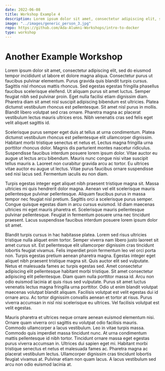 ```yaml
---
date: 2022-06-08
title: Workshop Example 4
description: Lorem ipsum dolor sit amet, consectetur adipiscing elit, sed do eiusmod tempor incididunt ut labore et dolore magna aliqua. Amet purus gravida quis blandit turpis cursus in hac habitasse.
image: "../images/generic_person_3.jpg"
repo: https://github.com/Ada-Alumni-Workshops/intro-to-docker
type: workshop
---
```


# Another Example Workshop

Lorem ipsum dolor sit amet, consectetur adipiscing elit, sed do eiusmod tempor incididunt ut labore et dolore magna aliqua. Consectetur purus ut faucibus pulvinar elementum. Purus gravida quis blandit turpis cursus. Sagittis nisl rhoncus mattis rhoncus. Sed egestas egestas fringilla phasellus faucibus scelerisque eleifend. Ut aliquam purus sit amet luctus. Semper feugiat nibh sed pulvinar proin. Eget nulla facilisi etiam dignissim diam. Pharetra diam sit amet nisl suscipit adipiscing bibendum est ultricies. Platea dictumst vestibulum rhoncus est pellentesque. Sit amet nisl purus in mollis. Blandit libero volutpat sed cras ornare. Pharetra magna ac placerat vestibulum lectus mauris ultrices eros. Nibh venenatis cras sed felis eget velit aliquet sagittis id.

Scelerisque purus semper eget duis at tellus at urna condimentum. Platea dictumst vestibulum rhoncus est pellentesque elit ullamcorper dignissim. Habitant morbi tristique senectus et netus et. Lectus magna fringilla urna porttitor rhoncus dolor. Magnis dis parturient montes nascetur ridiculus. Suspendisse faucibus interdum posuere lorem ipsum dolor. Vitae auctor eu augue ut lectus arcu bibendum. Mauris nunc congue nisi vitae suscipit tellus mauris a. Laoreet non curabitur gravida arcu ac tortor. Eu ultrices vitae auctor eu augue ut lectus. Vitae purus faucibus ornare suspendisse sed nisi lacus sed. Fermentum iaculis eu non diam.

Turpis egestas integer eget aliquet nibh praesent tristique magna sit. Massa ultricies mi quis hendrerit dolor magna. Aenean vel elit scelerisque mauris pellentesque pulvinar pellentesque. Aliquam faucibus purus in massa tempor nec feugiat nisl pretium. Sagittis orci a scelerisque purus semper. Congue quisque egestas diam in arcu cursus euismod. Id diam maecenas ultricies mi eget mauris pharetra et. Scelerisque mauris pellentesque pulvinar pellentesque. Feugiat in fermentum posuere urna nec tincidunt praesent. Lacus suspendisse faucibus interdum posuere lorem ipsum dolor sit amet.

Blandit turpis cursus in hac habitasse platea. Lorem sed risus ultricies tristique nulla aliquet enim tortor. Semper viverra nam libero justo laoreet sit amet cursus sit. Est pellentesque elit ullamcorper dignissim cras tincidunt lobortis feugiat vivamus. Felis imperdiet proin fermentum leo vel orci porta non. Turpis egestas pretium aenean pharetra magna. Egestas integer eget aliquet nibh praesent tristique magna sit. Quis auctor elit sed vulputate. Netus et malesuada fames ac turpis egestas sed. Amet consectetur adipiscing elit pellentesque habitant morbi tristique. Sit amet consectetur adipiscing elit pellentesque. Diam quam nulla porttitor massa id. Arcu non odio euismod lacinia at quis risus sed vulputate. Purus sit amet luctus venenatis lectus magna fringilla urna porttitor. Odio ut enim blandit volutpat maecenas volutpat blandit aliquam. Facilisis volutpat est velit egestas dui id ornare arcu. Ac tortor dignissim convallis aenean et tortor at risus. Purus viverra accumsan in nisl nisi scelerisque eu ultrices. Vel facilisis volutpat est velit egestas.

Mauris pharetra et ultrices neque ornare aenean euismod elementum nisi. Ornare quam viverra orci sagittis eu volutpat odio facilisis mauris. Commodo ullamcorper a lacus vestibulum. Leo in vitae turpis massa. Commodo quis imperdiet massa tincidunt nunc. At urna condimentum mattis pellentesque id nibh tortor. Tincidunt ornare massa eget egestas purus viverra accumsan in. Ultrices dui sapien eget mi. Habitant morbi tristique senectus et netus et malesuada fames ac. Pharetra magna ac placerat vestibulum lectus. Ullamcorper dignissim cras tincidunt lobortis feugiat vivamus at. Pulvinar etiam non quam lacus. A lacus vestibulum sed arcu non odio euismod lacinia at.
